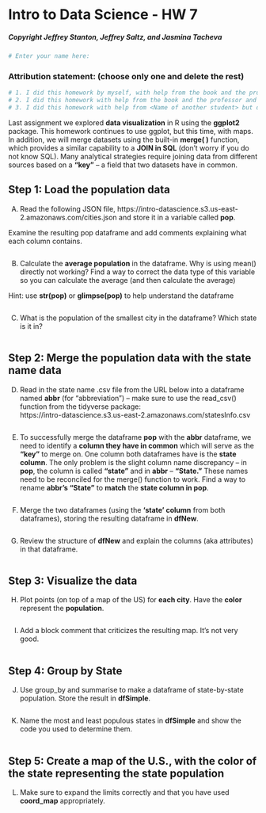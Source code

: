 # Intro to Data Science - HW 7
##### Copyright Jeffrey Stanton, Jeffrey Saltz, and Jasmina Tacheva


```r
# Enter your name here: 
```


### Attribution statement: (choose only one and delete the rest)


```r
# 1. I did this homework by myself, with help from the book and the professor.
# 2. I did this homework with help from the book and the professor and these Internet sources:
# 3. I did this homework with help from <Name of another student> but did not cut and paste any code.
```

Last assignment we explored **data visualization** in R using the **ggplot2** package. This homework continues to use ggplot, but this time, with maps.  In addition, we will merge datasets using the built-in **merge( )** function, which provides a similar capability to a **JOIN in SQL** (don't worry if you do not know SQL). Many analytical strategies require joining data from different sources based on a **“key”** – a field that two datasets have in common. 

## Step 1: Load the population data

A.	Read the following JSON file, https://intro-datascience.s3.us-east-2.amazonaws.com/cities.json and store it in a variable called **pop**.

Examine the resulting pop dataframe and add comments explaining what each column contains.



```r

```

B.	Calculate the **average population** in the dataframe. Why is using mean() directly not working? Find a way to correct the data type of this variable so you can calculate the average (and then calculate the average)

Hint: use **str(pop)** or **glimpse(pop)** to help understand the dataframe


```r

```

C.	What is the population of the smallest city in the dataframe? Which state is it in?


```r

```

## Step 2: Merge the population data with the state name data

D)	Read in the state name .csv file from the URL below into a dataframe named **abbr** (for "abbreviation") – make sure to use the read_csv() function from the tidyverse package: <br>
https://intro-datascience.s3.us-east-2.amazonaws.com/statesInfo.csv



```r

```

E)	To successfully merge the dataframe **pop** with the **abbr** dataframe, we need to identify a **column they have in common** which will serve as the **“key”** to merge on. One column both dataframes have is the **state column**. The only problem is the slight column name discrepancy – in **pop**, the column is called **“state”** and in **abbr** – **“State.”** These names need to be reconciled for the merge() function to work. Find a way to rename **abbr’s “State”** to **match** the **state column in pop**.    


```r

```

F)	Merge the two dataframes (using the **‘state’ column** from both dataframes), storing the resulting dataframe in **dfNew**.


```r

```

G)	Review the structure of **dfNew** and explain the columns (aka attributes) in that dataframe.


```r

```

## Step 3: Visualize the data

H)	Plot points (on top of a map of the US) for **each city**. Have the **color** represent the **population**.


```r

```

I)	Add a block comment that criticizes the resulting map. It’s not very good.


```r

```

## Step 4: Group by State


J)	Use group_by and summarise to make a dataframe of state-by-state population. Store the result in **dfSimple**.


```r

```

K)	Name the most and least populous states in **dfSimple** and show the code you used to determine them.


```r

```

## Step 5: Create a map of the U.S.,  with the color of the state representing the state population

L) Make sure to expand the limits correctly and that you have used **coord_map** appropriately.



```r

```
